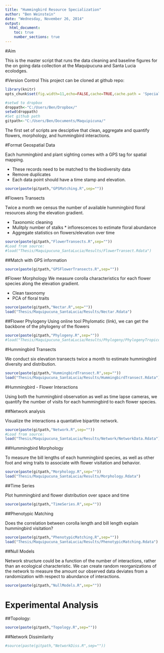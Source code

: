 ```yaml
---
title: "Hummingbird Resource Specialization"
author: "Ben Weinstein"
date: "Wednesday, November 26, 2014"
output:
  html_document:
    toc: true
    number_sections: true
---
```


#Aim

This is the master script that runs the data cleaning and baseline figures for the on going data collection at the Maquipucuna and Santa Lucia ecolodges.

#Version Control
This project can be cloned at github repo: 


```r
library(knitr)
opts_chunk$set(fig.width=11,echo=FALSE,cache=TRUE,cache.path = 'Specialization_cache/', fig.path='figure/',warning=FALSE,message=FALSE)
```


```r
#setwd to dropbox
droppath<-"C:/Users/Ben/Dropbox/"
setwd(droppath)
#Set github path
gitpath<-"C:/Users/Ben/Documents/Maquipicuna/"
```

The first set of scripts are desciptive that clean, aggregate and quantify flowers, morphology, and hummingbird interactions.

#Format Geospatial Data

Each hummingbird and plant sighting comes with a GPS tag for spatial mapping. 

* These records need to be matched to the biodiversity data
* Remove duplicates
* Each data point should have a time stamp and elevation.

```r
source(paste(gitpath,"GPSMatching.R",sep=""))
```

#Flowers Transects

Twice a month we census the number of available hummingbird floral resources along the elevation gradient. 

* Taxonomic cleaning
* Mulitply number of stalks * inflorescences to estimate floral abundance
* Aggregate statistics on flowers/elevation over time

```r
source(paste(gitpath,"FlowerTransects.R",sep=""))
#Load from source:
#load("Thesis/Maquipucuna_SantaLucia/Results/FlowerTransect.Rdata")
```

##Match with GPS information
```r
source(paste(gitpath,"GPSFlowerTransects.R",sep=""))
```

#Flower Morphology
We measure corolla characteristics for each flower species along the elevation gradient.

* Clean taxonomy
* PCA of floral traits

```r
source(paste(gitpath,"Nectar.R",sep=""))
load("Thesis/Maquipucuna_SantaLucia/Results/Nectar.Rdata")
```

##Flower Phylogeny
Using online tool Phylomatic (link), we can get the backbone of the phylogeny of the flowers

```r
source(paste(gitpath,"Phylogeny.R",sep=""))
#load("Thesis/Maquipucuna_SantaLucia/Results/Phylogeny/PhylogenyTropicos.Rdata")
```

#Hummingbird Transects

We conduct six elevation transects twice a month to estimate hummingbird diversity and distribution.

```r
source(paste(gitpath,"HummingbirdTransect.R",sep=""))
load("Thesis/Maquipucuna_SantaLucia/Results/HummingbirdTransect.Rdata")
```

#Hummingbird - Flower Interactions

Using both the hummingbird observation as well as time lapse cameras, we quantify the number of visits for each hummingbird to each flower species.

##Network analysis

Visualize the interactions a quantative bipartite network.

```r
source(paste(gitpath,"Network.R",sep=""))
#Load from source:
load("Thesis/Maquipucuna_SantaLucia/Results/Network/NetworkData.Rdata")
```

##Hummingbird Morphology

To measure the bill lengths of each hummingbird species, as well as other foot and wing traits to associate with flower visitation and behavior.

```r
source(paste(gitpath,"Morphology.R",sep=""))
load("Thesis/Maquipucuna_SantaLucia/Results/Morphology.Rdata")
```

##Time Series

Plot hummingbird and flower distribution over space and time
```r
source(paste(gitpath,"TimeSeries.R",sep=""))
```

##Phenotypic Matching 

Does the correlation between corolla length and bill length explain hummingbird visitation?

```r
source(paste(gitpath,"PhenotypicMatching.R",sep=""))
load("Thesis/Maquipucuna_SantaLucia/Results/PhenotypicMatching.Rdata")
```

##Null Models

Network structure could be a function of the number of interactions, rather than an ecological characteristic. We can create random reorganizations of the network to measure the amount our observed data deviates from a randomization with respect to abundance of interactions.

```r
source(paste(gitpath,"NullModels.R",sep=""))
```


# Experimental Analysis

##Topology:
```r
source(paste(gitpath,"Topology.R",sep=""))
```

##Network Dissimilarity

```r
#source(paste(gitpath,"NetworkDiss.R",sep=""))
```
